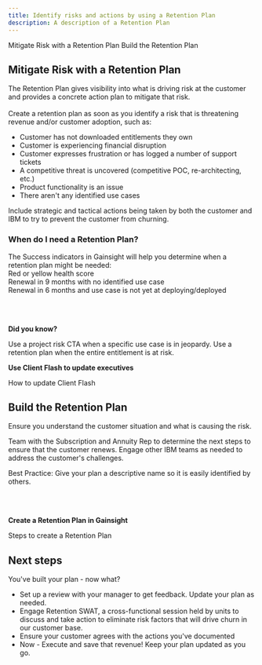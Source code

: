 ```yaml
---
title: Identify risks and actions by using a Retention Plan
description: A description of a Retention Plan
---
```



<AnchorLinks small>
  <AnchorLink>Mitigate Risk with a Retention Plan</AnchorLink>
  <AnchorLink>Build the Retention Plan</AnchorLink>

</AnchorLinks>

<Row>

<Column colMd={8} colLg={8}>

## Mitigate Risk with a Retention Plan

The Retention Plan gives visibility into what is driving risk at the customer and provides a concrete action plan to mitigate that risk.<br/><br/>
Create a retention plan as soon as you identify a risk that is threatening revenue and/or customer adoption, such as:<br/>
* Customer has not downloaded entitlements they own<br/>
* Customer is experiencing financial disruption<br/>
* Customer expresses frustration or has logged a number of support tickets<br/>
* A competitive threat is uncovered (competitive POC, re-architecting, etc.)<br/>
* Product functionality is an issue<br/>
* There aren't any identified use cases

Include strategic and tactical actions being taken by both the customer and IBM to try to prevent the customer from churning.<br/>

### When do I need a Retention Plan?
The Success indicators in Gainsight will help you determine when a retention plan might be needed:
<br/> Red or yellow health score
<br/> Renewal in 9 months with no identified use case
<br/> Renewal in 6 months and use case is not yet at deploying/deployed

</Column>

<Column colMd={3} colLg={4}>

<br/><br/>

<Aside>

**Did you know?**

Use a <Link to='/expand-renew/project-risks' target='_blank' rel='noreferrer noopener'>project risk CTA</Link> when a specific use case is in jeopardy.  Use a retention plan when the entire entitlement is at risk.

</Aside>


<Aside>

**Use Client Flash to update executives**

<Link to='/onboard/gainsight-client-flash' target='_blank' rel='noreferrer noopener'>How to update Client Flash</Link>


</Aside>

</Column>

</Row>

<Row>

<Column colMd={8} colLg={8}>

## Build the Retention Plan

Ensure you understand the customer situation and what is causing the risk.

Team with the Subscription and Annuity Rep to determine the next steps to ensure that the customer renews. Engage other IBM teams as needed to address the customer's challenges.

Best Practice: Give your plan a descriptive name so it is easily identified by others.


</Column>

<Column colMd={3} colLg={4}>

<br/><br/>

<Aside>

**Create a Retention Plan in Gainsight**

<Link to='/expand-renew/build-retention-plan' target='_blank' rel='noreferrer noopener'>Steps to create a Retention Plan</Link>

</Aside>

</Column>
</Row>

<Row>

<Column colMd={8} colLg={8}>

## Next steps

You've built your plan - now what? <br/>

- Set up a review with your manager to get feedback.  Update your plan as needed.
- Engage Retention SWAT, a cross-functional session held by units to discuss and take action to eliminate risk factors that will drive churn in our customer base.
- Ensure your customer agrees with the actions you've documented
- Now - Execute and save that revenue!  Keep your plan updated as you go.

</Column>
</Row>
